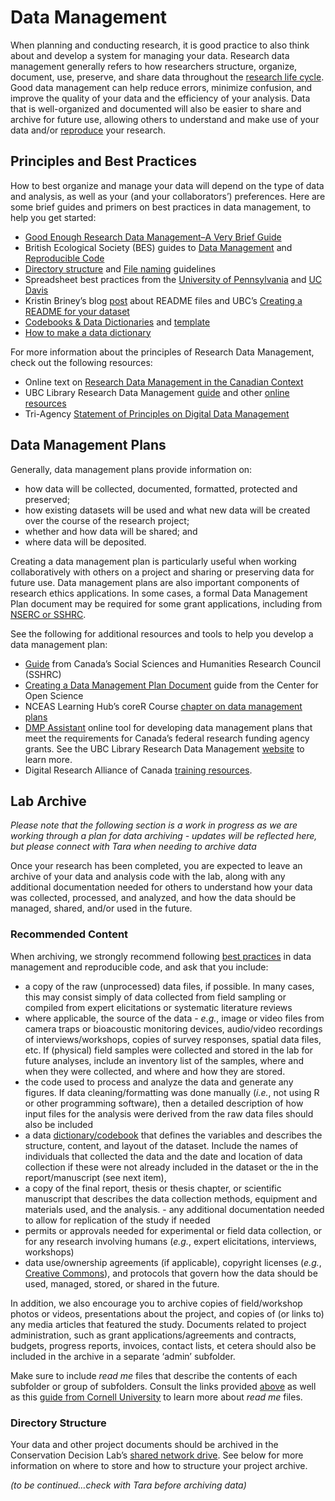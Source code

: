 # Data Management {-#datamgmt}

When planning and conducting research, it is good practice to also think about and develop a system for managing your data. Research data management generally refers to how researchers structure, organize, document, use, preserve, and share data throughout the [research life cycle](https://researchsupport.harvard.edu/research-lifecycle). Good data management can help reduce errors, minimize confusion, and improve the quality of your data and the efficiency of your analysis. Data that is well-organized and documented will also be easier to share and archive for future use, allowing others to understand and make use of your data and/or [reproduce](https://doi.org/10.1002/bes2.1801) your research. 

## Principles and Best Practices {-#principles}

How to best organize and manage your data will depend on the type of data and analysis, as well as your (and your collaborators’) preferences. Here are some brief guides and primers on best practices in data management, to help you get started:

- [Good Enough Research Data Management–A Very Brief Guide](https://osf.io/zjpqx)  
- British Ecological Society (BES) guides to [Data Management](https://www.britishecologicalsociety.org/wp-content/uploads/2019/06/BES-Guide-Data-Management-2019.pdf?utm_source=web&utm_medium=web&utm_campaign=better_science) and [Reproducible Code](https://www.britishecologicalsociety.org/wp-content/uploads/2019/06/BES-Guide-Reproducible-Code-2019.pdf?utm_source=web&utm_medium=web&utm_campaign=better_science)  
- [Directory structure](https://osf.io/5br6a) and [File naming](https://osf.io/pfweq) guidelines  
- Spreadsheet best practices from the [University of Pennsylvania](https://guides.library.upenn.edu/datamgmt/spreadsheet) and [UC Davis]([https://ucd-cepb.github.io/R-DAVIS/lesson_04_spreadsheets_condensed.html)  
- Kristin Briney’s blog [post](http://dataabinitio.com/?p=378) about README files and UBC’s [Creating a README for your dataset](https://osf.io/aqxw3)  
- [Codebooks & Data Dictionaries](https://guides.library.upenn.edu/c.php?g=564157&p=9554907) and [template](https://repository.upenn.edu/entities/publication/0430ccdd-cbd8-4404-9f54-11cb81d5b3b1)  
- [How to make a data dictionary](https://help.osf.io/article/217-how-to-make-a-data-dictionary)  

For more information about the principles of Research Data Management, check out the following resources:

- Online text on [Research Data Management in the Canadian Context](https://ecampusontario.pressbooks.pub/canadardm/)  
- UBC Library Research Data Management [guide](https://osf.io/yujkv) and other [online resources](https://researchdata.library.ubc.ca/learn/)  
- Tri-Agency [Statement of Principles on Digital Data Management](https://science.gc.ca/site/science/en/interagency-research-funding/policies-and-guidelines/research-data-management/tri-agency-statement-principles-digital-data-management)  

## Data Management Plans {-#dmp}

Generally, data management plans provide information on:

* how data will be collected, documented, formatted, protected and preserved; 
* how existing datasets will be used and what new data will be created over the course of the research project; 
* whether and how data will be shared; and 
* where data will be deposited.

Creating a data management plan is particularly useful when working collaboratively with others on a project and sharing or preserving data for future use. Data management plans are also important components of research ethics applications. In some cases, a formal Data Management Plan document may be required for some grant applications, including from [NSERC or SSHRC](https://science.gc.ca/site/science/en/interagency-research-funding/policies-and-guidelines/research-data-management/tri-agency-research-data-management-policy). 

See the following for additional resources and tools to help you develop a data management plan:

- [Guide](https://www.sshrc-crsh.gc.ca/funding-financement/apply-demande/guides/guide_preparing_data_management_plan-guide_preparation_plan_gestion_donnees-eng.aspx) from Canada’s Social Sciences and Humanities Research Council (SSHRC)  
- [Creating a Data Management Plan Document](https://help.osf.io/article/144-creating-a-data-management-plan-dmp-document) guide from the Center for Open Science  
- NCEAS Learning Hub’s coreR Course [chapter on data management plans](https://learning.nceas.ucsb.edu/2023-04-coreR/session_14.html)  
- [DMP Assistant](https://dmp-pgd.ca/) online tool for developing data management plans that meet the requirements for Canada’s federal research funding agency grants. See the UBC Library Research Data Management [website](https://researchdata.library.ubc.ca/plan/dmp-assistant/) to learn more.  
- Digital Research Alliance of Canada [training resources](https://alliancecan.ca/en/services/research-data-management/learning-and-training/training-resources). 

## Lab Archive {-#archive}

*Please note that the following section is a work in progress as we are working through a plan for data archiving - updates will be reflected here, but please connect with Tara when needing to archive data*

Once your research has been completed, you are expected to leave an archive of your data and analysis code with the lab, along with any additional documentation needed for others to understand how your data was collected, processed, and analyzed, and how the data should be managed, shared, and/or used in the future. 

### Recommended Content {.unlisted .unnumbered}

When archiving, we strongly recommend following [best practices](#principles) in data management and reproducible code, and ask that you include:

- a copy of the raw (unprocessed) data files, if possible. In many cases, this may consist simply of data collected from field sampling or compiled from expert elicitations or systematic literature reviews
- where applicable, the source of the data - *e.g.*, image or video files from camera traps or bioacoustic monitoring devices, audio/video recordings of interviews/workshops, copies of survey responses, spatial data files, etc. If (physical) field samples were collected and stored in the lab for future analyses, include an inventory list of the samples, where and when they were collected, and where and how they are stored.
- the code used to process and analyze the data and generate any figures. If data cleaning/formatting was done manually (*i.e.*, not using R or other programming software), then a detailed description of how input files for the analysis were derived from the raw data files should also be included 
- a data [dictionary/codebook](#principles) that defines the variables and describes the structure, content, and layout of the dataset. Include the names of individuals that collected the data and the date and location of data collection if these were not already included in the dataset or the in the report/manuscript (see next item),
- a copy of the final report, thesis or thesis chapter, or scientific manuscript that describes the data collection methods, equipment and materials used, and the analysis. - any additional documentation needed to allow for replication of the study if needed
- permits or approvals needed for experimental or field data collection, or for any research involving humans (*e.g.*, expert elicitations, interviews, workshops) 
- data use/ownership agreements (if applicable), copyright licenses (*e.g.*, [Creative Commons](https://creativecommons.org/share-your-work/)), and protocols that govern how the data should be used, managed, stored, or shared in the future.

In addition, we also encourage you to archive copies of field/workshop photos or videos, presentations about the project, and copies of (or links to) any media articles that featured the study. Documents related to project administration, such as grant applications/agreements and contracts, budgets, progress reports, invoices, contact lists, et cetera should also be included in the archive in a separate ‘admin’ subfolder.

Make sure to include _read me_ files that describe the contents of each subfolder or group of subfolders. Consult the links provided [above](#principles) as well as this [guide from Cornell University](https://data.research.cornell.edu/data-management/sharing/readme/) to learn more about _read me_ files.

### Directory Structure {.unlisted .unnumbered}

Your data and other project documents should be archived in the Conservation Decision Lab’s [shared network drive](#sharednetworkdrive). See below for more information on where to store and how to structure your project archive.

*(to be continued...check with Tara before archiving data)*

